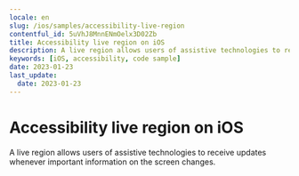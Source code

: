 ```yaml
---
locale: en
slug: /ios/samples/accessibility-live-region
contentful_id: 5uVhJ8MnnENmOelx3D02Zb
title: Accessibility live region on iOS
description: A live region allows users of assistive technologies to receive updates whenever important information on the screen changes.
keywords: [iOS, accessibility, code sample]
date: 2023-01-23
last_update:
  date: 2023-01-23
---
```


# Accessibility live region on iOS

A live region allows users of assistive technologies to receive updates whenever important information on the screen changes.

<CodeSample id="accessibility-live-region" framework="ios" locale="en"/>
